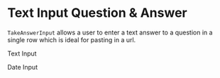 
<Meta title="design system/organisms/survey/question/text input single row" />

# Text Input Question & Answer

`TakeAnswerInput` allows a user to enter a text answer to a question in a single row which is ideal for pasting in a url.

<Subtitle>Text Input</Subtitle>
<Canvas>
  <Story name="text input">
    <TakeAnswerInputStory />
  </Story>
</Canvas>

<Subtitle>Date Input</Subtitle>
<Canvas>
  <Story name="date time">
    <TakeAnswerDateTimeInputStory />
  </Story>
</Canvas>
